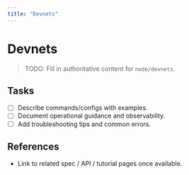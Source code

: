 ```yaml
---
title: "Devnets"
---
```


# Devnets

> TODO: Fill in authoritative content for `node/devnets`.

## Tasks
- [ ] Describe commands/configs with examples.
- [ ] Document operational guidance and observability.
- [ ] Add troubleshooting tips and common errors.

## References
- Link to related spec / API / tutorial pages once available.
